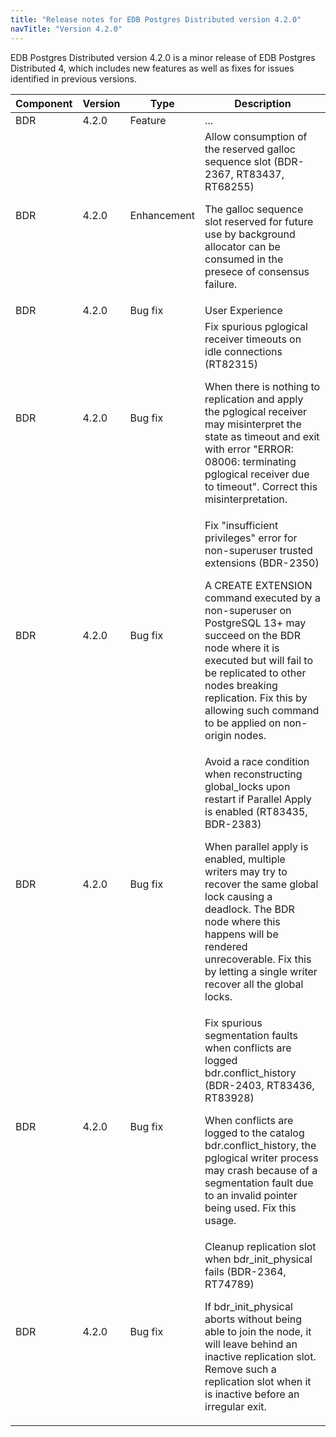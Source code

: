 ```yaml
---
title: "Release notes for EDB Postgres Distributed version 4.2.0"
navTitle: "Version 4.2.0"
---
```


EDB Postgres Distributed version 4.2.0 is a minor release of EDB Postgres Distributed 4, which includes new features as well as fixes for issues identified in previous versions.

| Component | Version |    Type     |                                                                                                                                                                                  Description                                                                                                                                                                                  | 
| --------- | ------- | ----------- | ----------------------------------------------------------------------------------------------------------------------------------------------------------------------------------------------------------------------------------------------------------------------------------------------------------------------------------------------------------------------------- | 
| BDR       | 4.2.0   | Feature     | ...                                                                                                                                                                                                                                                                                                                                                                           | 
| BDR       | 4.2.0   | Enhancement | Allow consumption of the reserved galloc sequence slot (BDR-2367, RT83437, RT68255) <p> The galloc sequence slot reserved for future use by background allocator can be consumed in the presece of consensus failure. </p>                                                                                                                                                    |
| BDR       | 4.2.0   | Bug fix     | User Experience                                                                                                                                                                                                                                                                                                                                                               | 
| BDR       | 4.2.0   | Bug fix     | Fix spurious pglogical receiver timeouts on idle connections (RT82315) <p> When there is nothing to replication and apply the pglogical receiver may misinterpret the state as timeout and exit with error "ERROR:  08006: terminating pglogical receiver due to timeout". Correct this misinterpretation. </p>                                                               |
| BDR       | 4.2.0   | Bug fix     | Fix "insufficient privileges" error for non-superuser trusted extensions (BDR-2350) <p> A CREATE EXTENSION command executed by a non-superuser on PostgreSQL 13+ may succeed on the BDR node where it is executed but will fail to be replicated to other nodes breaking replication. Fix this by allowing such command to be applied on non-origin nodes.</p>                |
| BDR       | 4.2.0   | Bug fix     | Avoid a race condition when reconstructing global_locks upon restart if Parallel Apply is enabled (RT83435, BDR-2383) <p> When parallel apply is enabled, multiple writers may try to recover the same global lock causing a deadlock. The BDR node where this happens will be rendered unrecoverable. Fix this by letting a single writer recover all the global locks. </p> |
| BDR       | 4.2.0   | Bug fix     | Fix spurious segmentation faults when conflicts are logged bdr.conflict_history  (BDR-2403, RT83436, RT83928) <p>   When conflicts are logged to the catalog bdr.conflict_history, the pglogical writer process may crash because of a segmentation fault due to an invalid pointer being used. Fix this usage. </p>                                                          |
| BDR       | 4.2.0   | Bug fix     | Cleanup replication slot when bdr_init_physical fails (BDR-2364, RT74789) <p>   If bdr_init_physical aborts without being able to join the node, it will leave behind an inactive replication slot. Remove such a replication slot when it is inactive before an irregular exit. </p>                                                                                         | 

